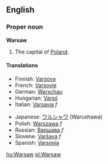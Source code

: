 {{wikipedia}} 
==English==
===Proper noun===
'''Warsaw'''

#The capital of [[Poland]].

====Translations====
{{top}}
*Finnish: [[Varsova]]
*French: [[Varsovie]]
*German: [[Warschau]]
*Hungarian: [[Varsó]]
*Italian: [[Varsavia]] ''f''
{{mid}}
*Japanese: [[ワルシャワ]] (Warushawa)
*Polish: [[Warszawa]] ''f''
*Russian: [[Варшава]] ''f''
*Slovene: [[Varšava]] ''f''
*Spanish: [[Varsovia]]
{{bottom}}
[[hu:Warsaw]]
[[pl:Warsaw]]